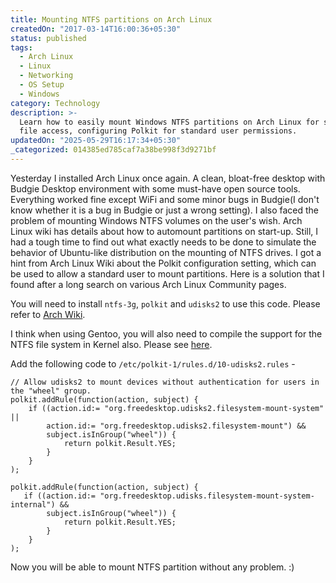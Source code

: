 ```yaml
---
title: Mounting NTFS partitions on Arch Linux
createdOn: "2017-03-14T16:00:36+05:30"
status: published
tags:
  - Arch Linux
  - Linux
  - Networking
  - OS Setup
  - Windows
category: Technology
description: >-
  Learn how to easily mount Windows NTFS partitions on Arch Linux for seamless
  file access, configuring Polkit for standard user permissions.
updatedOn: "2025-05-29T16:17:34+05:30"
_categorized: 014385ed785caf7a38be998f3d9271bf
---
```


Yesterday I installed Arch Linux once again. A clean, bloat-free desktop with
Budgie Desktop environment with some must-have open source tools. Everything
worked fine except WiFi and some minor bugs in Budgie(I don't know whether it is
a bug in Budgie or just a wrong setting). I also faced the problem of mounting
Windows NTFS volumes on the user's wish. Arch Linux wiki has details about how
to automount partitions on start-up. Still, I had a tough time to find out what
exactly needs to be done to simulate the behavior of Ubuntu-like distribution on
the mounting of NTFS drives. I got a hint from Arch Linux Wiki about the Polkit
configuration setting, which can be used to allow a standard user to mount
partitions. Here is a solution that I found after a long search on various Arch
Linux Community pages.

You will need to install `ntfs-3g`, `polkit` and `udisks2` to use this code.
Please refer to [Arch Wiki](https://wiki.archlinux.org/index.php/Udisks).

I think when using Gentoo, you will also need to compile the support for the
NTFS file system in Kernel also. Please see
[here](https://wiki.gentoo.org/wiki/NTFS).

Add the following code to `/etc/polkit-1/rules.d/10-udisks2.rules` -

```vim
// Allow udisks2 to mount devices without authentication for users in the "wheel" group.
polkit.addRule(function(action, subject) {
    if ((action.id:= "org.freedesktop.udisks2.filesystem-mount-system" ||
        action.id:= "org.freedesktop.udisks2.filesystem-mount") &&
        subject.isInGroup("wheel")) {
            return polkit.Result.YES;
        }
    }
);

polkit.addRule(function(action, subject) {
   if ((action.id:= "org.freedesktop.udisks.filesystem-mount-system-internal") &&
        subject.isInGroup("wheel")) {
            return polkit.Result.YES;
        }
    }
);
```

Now you will be able to mount NTFS partition without any problem. :)
